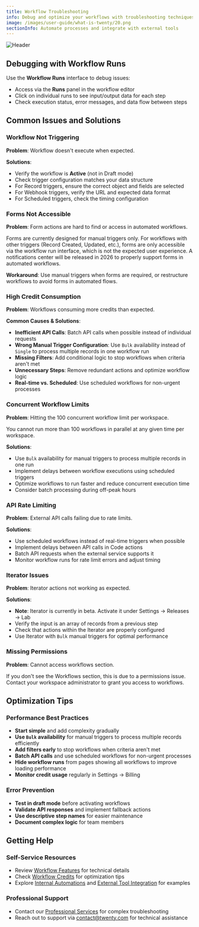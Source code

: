 ```yaml
---
title: Workflow Troubleshooting
info: Debug and optimize your workflows with troubleshooting techniques and performance optimization tips.
image: /images/user-guide/what-is-twenty/20.png
sectionInfo: Automate processes and integrate with external tools
---
```

<Frame>
  <img src="/images/user-guide/what-is-twenty/20.png" alt="Header" />
</Frame>

## Debugging with Workflow Runs

Use the **Workflow Runs** interface to debug issues:
- Access via the **Runs** panel in the workflow editor
- Click on individual runs to see input/output data for each step
- Check execution status, error messages, and data flow between steps

## Common Issues and Solutions

### Workflow Not Triggering
**Problem**: Workflow doesn't execute when expected.

**Solutions**:
- Verify the workflow is **Active** (not in Draft mode)
- Check trigger configuration matches your data structure
- For Record triggers, ensure the correct object and fields are selected
- For Webhook triggers, verify the URL and expected data format
- For Scheduled triggers, check the timing configuration

### Forms Not Accessible
**Problem**: Form actions are hard to find or access in automated workflows.

<Warning>
Forms are currently designed for manual triggers only. For workflows with other triggers (Record Created, Updated, etc.), forms are only accessible via the workflow run interface, which is not the expected user experience. A notifications center will be released in 2026 to properly support forms in automated workflows.
</Warning>

**Workaround**: Use manual triggers when forms are required, or restructure workflows to avoid forms in automated flows.

### High Credit Consumption
**Problem**: Workflows consuming more credits than expected.

**Common Causes & Solutions**:
- **Inefficient API Calls**: Batch API calls when possible instead of individual requests
- **Wrong Manual Trigger Configuration**: Use `Bulk` availability instead of `Single` to process multiple records in one workflow run
- **Missing Filters**: Add conditional logic to stop workflows when criteria aren't met
- **Unnecessary Steps**: Remove redundant actions and optimize workflow logic
- **Real-time vs. Scheduled**: Use scheduled workflows for non-urgent processes

### Concurrent Workflow Limits
**Problem**: Hitting the 100 concurrent workflow limit per workspace.

<Warning>
You cannot run more than 100 workflows in parallel at any given time per workspace.
</Warning>

**Solutions**:
- Use `Bulk` availability for manual triggers to process multiple records in one run
- Implement delays between workflow executions using scheduled triggers
- Optimize workflows to run faster and reduce concurrent execution time
- Consider batch processing during off-peak hours

### API Rate Limiting
**Problem**: External API calls failing due to rate limits.

**Solutions**:
- Use scheduled workflows instead of real-time triggers when possible
- Implement delays between API calls in Code actions
- Batch API requests when the external service supports it
- Monitor workflow runs for rate limit errors and adjust timing

### Iterator Issues
**Problem**: Iterator actions not working as expected.

**Solutions**:
- **Note**: Iterator is currently in beta. Activate it under Settings → Releases → Lab
- Verify the input is an array of records from a previous step
- Check that actions within the Iterator are properly configured
- Use Iterator with `Bulk` manual triggers for optimal performance

### Missing Permissions
**Problem**: Cannot access workflows section.

<Warning>
If you don't see the Workflows section, this is due to a permissions issue. Contact your workspace administrator to grant you access to workflows.
</Warning>

## Optimization Tips

### Performance Best Practices
- **Start simple** and add complexity gradually
- **Use `Bulk` availability** for manual triggers to process multiple records efficiently
- **Add filters early** to stop workflows when criteria aren't met
- **Batch API calls** and use scheduled workflows for non-urgent processes
- **Hide workflow runs** from pages showing all workflows to improve loading performance
- **Monitor credit usage** regularly in Settings → Billing

### Error Prevention
- **Test in draft mode** before activating workflows
- **Validate API responses** and implement fallback actions
- **Use descriptive step names** for easier maintenance
- **Document complex logic** for team members

## Getting Help

### Self-Service Resources
- Review [Workflow Features](/user-guide/workflows/workflow-features) for technical details
- Check [Workflow Credits](/user-guide/workflows/workflow-credits) for optimization tips
- Explore [Internal Automations](/user-guide/workflows/internal-automations) and [External Tool Integration](/user-guide/workflows/external-tool-integration) for examples

### Professional Support
- Contact our [Professional Services](/user-guide/workflows/professional-services) for complex troubleshooting
- Reach out to support via contact@twenty.com for technical assistance


